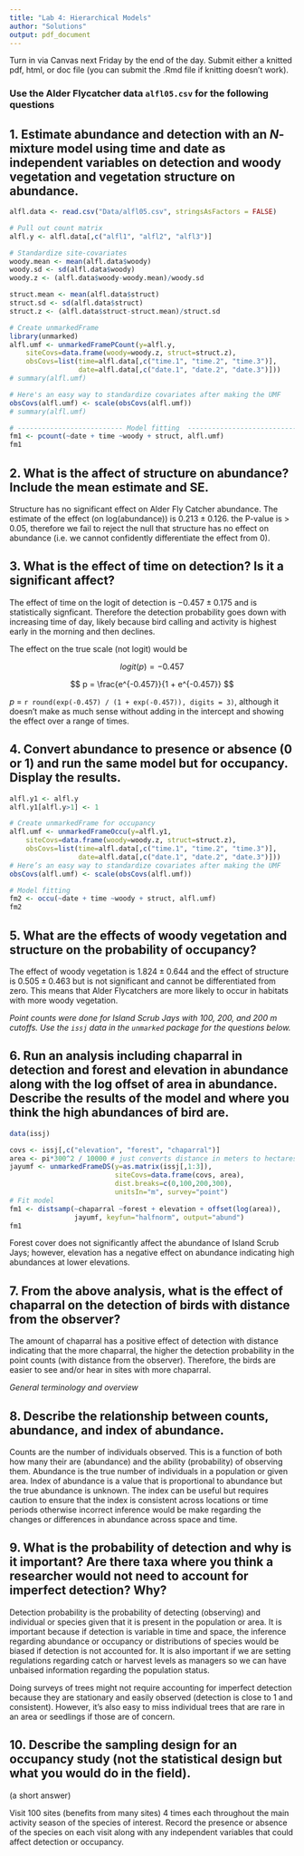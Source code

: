 ```yaml
---
title: "Lab 4: Hierarchical Models"
author: "Solutions"
output: pdf_document
---
```


Turn in via Canvas next Friday by the end of the day. Submit either a knitted pdf, html, or doc file (you can submit the .Rmd file if knitting doesn't work).

### Use the Alder Flycatcher data `alfl05.csv` for the following questions

## 1. Estimate abundance and detection with an *N*-mixture model using time and date as independent variables on detection and woody vegetation and vegetation structure on abundance.

```r
alfl.data <- read.csv("Data/alfl05.csv", stringsAsFactors = FALSE)

# Pull out count matrix 
alfl.y <- alfl.data[,c("alfl1", "alfl2", "alfl3")]

# Standardize site-covariates
woody.mean <- mean(alfl.data$woody)
woody.sd <- sd(alfl.data$woody)
woody.z <- (alfl.data$woody-woody.mean)/woody.sd

struct.mean <- mean(alfl.data$struct)
struct.sd <- sd(alfl.data$struct)
struct.z <- (alfl.data$struct-struct.mean)/struct.sd

# Create unmarkedFrame
library(unmarked)
alfl.umf <- unmarkedFramePCount(y=alfl.y,
    siteCovs=data.frame(woody=woody.z, struct=struct.z),
    obsCovs=list(time=alfl.data[,c("time.1", "time.2", "time.3")],
                 date=alfl.data[,c("date.1", "date.2", "date.3")]))
# summary(alfl.umf)

# Here's an easy way to standardize covariates after making the UMF
obsCovs(alfl.umf) <- scale(obsCovs(alfl.umf))
# summary(alfl.umf)

# -------------------------- Model fitting  -----------------------------
fm1 <- pcount(~date + time ~woody + struct, alfl.umf)
fm1

```

## 2. What is the affect of structure on abundance? Include the mean estimate and SE.

Structure has no significant effect on Alder Fly Catcher abundance. The estimate of the effect (on log(abundance)) is $0.213 \pm 0.126$. the P-value is > 0.05, therefore we fail to reject the null that structure has no effect on abundance (i.e. we cannot confidently differentiate the effect from 0).

## 3. What is the effect of time on detection? Is it a significant affect?

The effect of time on the logit of detection is $-0.457 \pm 0.175$ and is statistically signficant. Therefore the detection probability goes down with increasing time of day, likely because bird calling and activity is highest early in the morning and then declines.

The effect on the true scale (not logit) would be

$$
logit(p) = -0.457
$$

$$
p = \frac{e^{-0.457}}{1 + e^{-0.457}}
$$

$p$ = `r round(exp(-0.457) / (1 + exp(-0.457)), digits = 3)`, although it doesn't make as much sense without adding in the intercept and showing the effect over a range of times.

## 4. Convert abundance to presence or absence (0 or 1) and run the same model but for occupancy. Display the results.

```r
alfl.y1 <- alfl.y
alfl.y1[alfl.y>1] <- 1

# Create unmarkedFrame for occupancy
alfl.umf <- unmarkedFrameOccu(y=alfl.y1,
    siteCovs=data.frame(woody=woody.z, struct=struct.z),
    obsCovs=list(time=alfl.data[,c("time.1", "time.2", "time.3")],
                 date=alfl.data[,c("date.1", "date.2", "date.3")]))
# Here’s an easy way to standardize covariates after making the UMF
obsCovs(alfl.umf) <- scale(obsCovs(alfl.umf))

# Model fitting
fm2 <- occu(~date + time ~woody + struct, alfl.umf)
fm2
```

## 5. What are the effects of woody vegetation and structure on the probability of occupancy?

The effect of woody vegetation is $1.824 \pm 0.644$ and the effect of structure is $0.505 \pm 0.463$ but is not significant and cannot be differentiated from zero. This means that Alder Flycatchers are more likely to occur in habitats with more woody vegetation.

*Point counts were done for Island Scrub Jays with 100, 200, and 200 m cutoffs. Use the `issj` data in the `unmarked` package for the questions below.* 

## 6. Run an analysis including chaparral in detection and forest and elevation in abundance along with the log offset of area in abundance. Describe the results of the model and where you think the high abundances of bird are. 

```r
data(issj)

covs <- issj[,c("elevation", "forest", "chaparral")]
area <- pi*300^2 / 10000 # just converts distance in meters to hectares
jayumf <- unmarkedFrameDS(y=as.matrix(issj[,1:3]),
                          siteCovs=data.frame(covs, area),
                          dist.breaks=c(0,100,200,300),
                          unitsIn="m", survey="point")
# Fit model
fm1 <- distsamp(~chaparral ~forest + elevation + offset(log(area)),
                jayumf, keyfun="halfnorm", output="abund")
fm1
```

Forest cover does not significantly affect the abundance of Island Scrub Jays; however, elevation has a negative effect on abundance indicating high abundances at lower elevations.

## 7. From the above analysis, what is the effect of chaparral on the detection of birds with distance from the observer?

The amount of chaparral has a positive effect of detection with distance indicating that the more chaparral, the higher the detection probability in the point counts (with distance from the observer). Therefore, the birds are easier to see and/or hear in sites with more chaparral.


*General terminology and overview*

## 8. Describe the relationship between counts, abundance, and index of abundance.

Counts are the number of individuals observed. This is a function of both how many their are (abundance) and the ability (probability) of observing them. Abundance is the true number of individuals in a population or given area. Index of abundance is a value that is proportional to abundance but the true abundance is unknown. The index can be useful but requires caution to ensure that the index is consistent across locations or time periods otherwise incorrect inference would be make regarding the changes or differences in abundance across space and time.

## 9. What is the probability of detection and why is it important? Are there taxa where you think a researcher would not need to account for imperfect detection? Why?

Detection probability is the probability of detecting (observing) and individual or species given that it is present in the population or area. It is important because if detection is variable in time and space, the inference regarding abundance or occupancy or distributions of species would be biased if detection is not accounted for. It is also important if we are setting regulations regarding catch or harvest levels as managers so we can have unbaised information regarding the population status.

Doing surveys of trees might not require accounting for imperfect detection because they are stationary and easily observed (detection is close to 1 and consistent). However, it's also easy to miss individual trees that are rare in an area or seedlings if those are of concern.


## 10. Describe the sampling design for an occupancy study (not the statistical design but what you would do in the field).

(a short answer)

Visit 100 sites (benefits from many sites) 4 times each throughout the main activity season of the species of interest. Record the presence or absence of the species on each visit along with any independent variables that could affect detection or occupancy.
